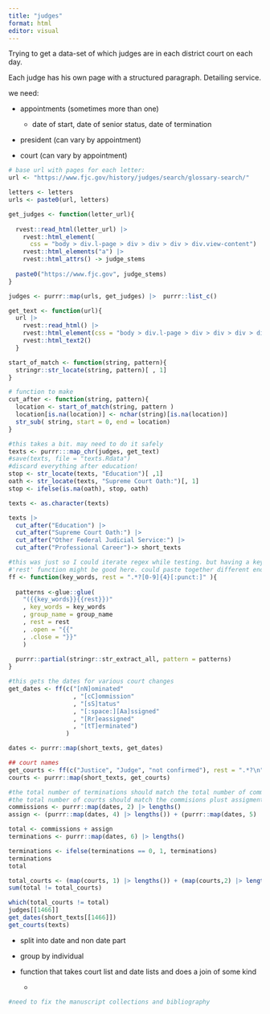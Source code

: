 ```yaml
---
title: "judges"
format: html
editor: visual
---
```


Trying to get a data-set of which judges are in each district court on each day.

Each judge has his own page with a structured paragraph. Detailing service.

we need:

-   appointments (sometimes more than one)

    -   date of start, date of senior status, date of termination

<!-- -->

-   president (can vary by appointment)

-   court (can vary by appointment)

```r

# base url with pages for each letter:
url <- "https://www.fjc.gov/history/judges/search/glossary-search/"

letters <- letters
urls <- paste0(url, letters)

get_judges <- function(letter_url){
  
  rvest::read_html(letter_url) |> 
    rvest::html_element(
      css = "body > div.l-page > div > div > div > div.view-content") |> 
    rvest::html_elements("a") |> 
    rvest::html_attrs() -> judge_stems
  
  paste0("https://www.fjc.gov", judge_stems)
}

judges <- purrr::map(urls, get_judges) |>  purrr::list_c()

get_text <- function(url){ 
  url |> 
    rvest::read_html() |> 
    rvest::html_element(css = "body > div.l-page > div > div > div > div") |> 
    rvest::html_text2()
  }

start_of_match <- function(string, pattern){
  stringr::str_locate(string, pattern)[ , 1]
}

# function to make 
cut_after <- function(string, pattern){
  location <- start_of_match(string, pattern ) 
  location[is.na(location)] <- nchar(string)[is.na(location)]
  str_sub( string, start = 0, end = location)
}

#this takes a bit. may need to do it safely
texts <- purrr:::map_chr(judges, get_text)
#save(texts, file = "texts.Rdata")
#discard everything after education!
stop <- str_locate(texts, "Education")[ ,1] 
oath <- str_locate(texts, "Supreme Court Oath:")[, 1]
stop <- ifelse(is.na(oath), stop, oath)

texts <- as.character(texts)

texts |> 
  cut_after("Education") |> 
  cut_after("Supreme Court Oath:") |> 
  cut_after("Other Federal Judicial Service:") |> 
  cut_after("Professional Career")-> short_texts

#this was just so I could iterate regex while testing. but having a keyword and
#'rest' function might be good here. could paste together different ends. 
ff <- function(key_words, rest = ".*?[0-9]{4}[:punct:]" ){
  
  patterns <-glue::glue(
    "({{key_words}}{{rest}})"
    , key_words = key_words
    , group_name = group_name
    , rest = rest
    , .open = "{{"
    , .close = "}}"
    )
  
  purrr::partial(stringr::str_extract_all, pattern = patterns)
}

#this gets the dates for various court changes 
get_dates <- ff(c("[nN]ominated"
                  , "[cC]ommission"
                  , "[sS]tatus"
                  , "[:space:][Aa]ssigned"
                  , "[Rr]eassigned"
                  , "[tT]erminated")
                )

dates <- purrr::map(short_texts, get_dates)

## court names 
get_courts <- ff(c("Justice", "Judge", "not confirmed"), rest = ".*?\n") 
courts <- purrr::map(short_texts, get_courts)

#the total number of terminations should match the total number of commissions and assignments 
#the total number of courts should match the commisions plust assigments for judges that are terminated
commissions <- purrr::map(dates, 2) |> lengths()
assign <- (purrr::map(dates, 4) |> lengths()) + (purrr::map(dates, 5) |> lengths()) 

total <- commissions + assign
terminations <- purrr::map(dates, 6) |> lengths()

terminations <- ifelse(terminations == 0, 1, terminations)
terminations
total

total_courts <- (map(courts, 1) |> lengths()) + (map(courts,2) |> lengths() ) 
sum(total != total_courts)

which(total_courts != total)
judges[[1466]]
get_dates(short_texts[[1466]])
get_courts(texts)

```

-   split into date and non date part

-   group by individual

-   function that takes court list and date lists and does a join of some kind

    -   

```r


#need to fix the manuscript collections and bibliography

```
